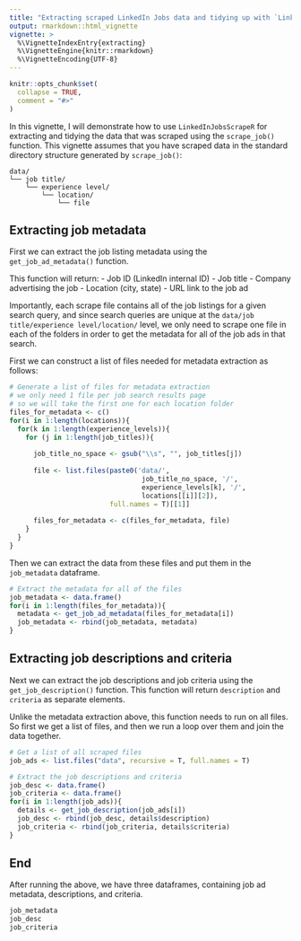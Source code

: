 ```yaml
---
title: "Extracting scraped LinkedIn Jobs data and tidying up with `LinkedInJobsScrapeR`"
output: rmarkdown::html_vignette
vignette: >
  %\VignetteIndexEntry{extracting}
  %\VignetteEngine{knitr::rmarkdown}
  %\VignetteEncoding{UTF-8}
---
```


```r
knitr::opts_chunk$set(
  collapse = TRUE,
  comment = "#>"
)
```

In this vignette, I will demonstrate how to use `LinkedInJobsScrapeR` for extracting and tidying the data that was scraped using the `scrape_job()` function. This vignette assumes that you have scraped data in the standard directory structure generated by `scrape_job()`:

```
data/
└── job title/
    └── experience level/
        └── location/
            └── file
```

## Extracting job metadata

First we can extract the job listing metadata using the `get_job_ad_metadata()` function.

This function will return:
- Job ID (LinkedIn internal ID)
- Job title
- Company advertising the job
- Location (city, state)
- URL link to the job ad

Importantly, each scrape file contains all of the job listings for a given search query, and since search queries are unique at the `data/job title/experience level/location/` level, we only need to scrape one file in each of the folders in order to get the metadata for all of the job ads in that search.

First we can construct a list of files needed for metadata extraction as follows:

```r
# Generate a list of files for metadata extraction
# we only need 1 file per job search results page
# so we will take the first one for each location folder
files_for_metadata <- c()
for(i in 1:length(locations)){
  for(k in 1:length(experience_levels)){
    for (j in 1:length(job_titles)){
      
      job_title_no_space <- gsub("\\s", "", job_titles[j])
      
      file <- list.files(paste0('data/',
                                 job_title_no_space, '/',
                                 experience_levels[k], '/',
                                 locations[[i]][2]),
                         full.names = T)[[1]]
      
      files_for_metadata <- c(files_for_metadata, file)
    }
  }
}
```

Then we can extract the data from these files and put them in the `job_metadata` dataframe.

```r
# Extract the metadata for all of the files
job_metadata <- data.frame()
for(i in 1:length(files_for_metadata)){
  metadata <- get_job_ad_metadata(files_for_metadata[i])
  job_metadata <- rbind(job_metadata, metadata)
}
```


## Extracting job descriptions and criteria

Next we can extract the job descriptions and job criteria using the `get_job_description()` function. This function will return `description` and `criteria` as separate elements. 

Unlike the metadata extraction above, this function needs to run on all files. So first we get a list of files, and then we run a loop over them and join the data together.

```r
# Get a list of all scraped files
job_ads <- list.files("data", recursive = T, full.names = T)

# Extract the job descriptions and criteria
job_desc <- data.frame()
job_criteria <- data.frame()
for(i in 1:length(job_ads)){
  details <- get_job_description(job_ads[i])
  job_desc <- rbind(job_desc, details$description)
  job_criteria <- rbind(job_criteria, details$criteria)
}
```


## End

After running the above, we have three dataframes, containing job ad metadata, descriptions, and criteria.

```r
job_metadata
job_desc
job_criteria
```
